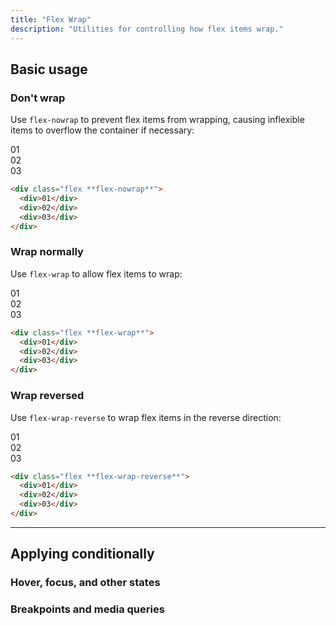 ```yaml
---
title: "Flex Wrap"
description: "Utilities for controlling how flex items wrap."
---
```




## Basic usage

### Don't wrap

Use `flex-nowrap` to prevent flex items from wrapping, causing inflexible items to overflow the container if necessary:

<Example>
  <div class="flex flex-nowrap gap-4 font-mono text-white text-sm font-bold leading-6 bg-stripes-sky rounded-lg">
    <div class="w-2/5 flex-none last:pr-8">
      <div class="p-4 w-full rounded-lg flex items-center justify-center bg-sky-500 shadow-lg">01</div>
    </div>
    <div class="w-2/5 flex-none last:pr-8">
      <div class="p-4 w-full rounded-lg flex items-center justify-center bg-sky-500 shadow-lg">02</div>
    </div>
    <div class="w-2/5 flex-none last:pr-8">
      <div class="p-4 w-full rounded-lg flex items-center justify-center bg-sky-500 shadow-lg">03</div>
    </div>
  </div>
</Example>

```html
<div class="flex **flex-nowrap**">
  <div>01</div>
  <div>02</div>
  <div>03</div>
</div>
```

### Wrap normally

Use `flex-wrap` to allow flex items to wrap:

<Example>
  <div class="flex flex-wrap gap-4 font-mono text-white text-sm font-bold leading-6 bg-stripes-indigo rounded-lg">
    <div class="p-4 w-2/5 rounded-lg flex items-center justify-center bg-indigo-500 shadow-lg">01</div>
    <div class="p-4 w-2/5 rounded-lg flex items-center justify-center bg-indigo-500 shadow-lg">02</div>
    <div class="p-4 w-2/5 rounded-lg flex items-center justify-center bg-indigo-500 shadow-lg">03</div>
  </div>
</Example>

```html
<div class="flex **flex-wrap**">
  <div>01</div>
  <div>02</div>
  <div>03</div>
</div>
```

### Wrap reversed

Use `flex-wrap-reverse` to wrap flex items in the reverse direction:

<Example>
  <div class="flex flex-wrap-reverse gap-4 font-mono text-white text-sm font-bold leading-6 bg-stripes-fuchsia rounded-lg">
    <div class="p-4 w-2/5 rounded-lg flex items-center justify-center bg-fuchsia-500 shadow-lg">01</div>
    <div class="p-4 w-2/5 rounded-lg flex items-center justify-center bg-fuchsia-500 shadow-lg">02</div>
    <div class="p-4 w-2/5 rounded-lg flex items-center justify-center bg-fuchsia-500 shadow-lg">03</div>
  </div>
</Example>

```html
<div class="flex **flex-wrap-reverse**">
  <div>01</div>
  <div>02</div>
  <div>03</div>
</div>
```

---

## <Heading ignore>Applying conditionally</Heading>

### <Heading ignore>Hover, focus, and other states</Heading>

<HoverFocusAndOtherStates defaultClass="flex flex-wrap" featuredClass="flex-wrap-reverse" />

### <Heading ignore>Breakpoints and media queries</Heading>

<BreakpointsAndMediaQueries defaultClass="flex flex-wrap" featuredClass="flex-wrap-reverse" />
